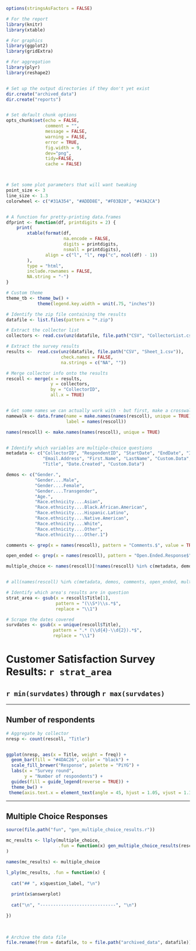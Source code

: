 

```r


options(stringsAsFactors = FALSE)

# For the report
library(knitr)
library(xtable)

# For graphics
library(ggplot2)
library(gridExtra)

# For aggregation
library(plyr)
library(reshape2)


# Set up the output directories if they don't yet exist
dir.create("archived_data")
dir.create("reports")


# Set default chunk options
opts_chunk$set(echo = FALSE,
               comment = "",
               message = FALSE,
               warning = FALSE,
               error = TRUE,
               fig.width = 9,
               dev="png",
               tidy=FALSE,
               cache = FALSE)



# Set some plot parameters that will want tweaking
point_size <- 3
line_size <- 1.3
colorwheel <- c("#31A354", "#ADDD8E", "#F03B20", "#43A2CA")


# A function for pretty-printing data.frames
dfprint <- function(df, printdigits = 2) {
    print(
        xtable(format(df, 
                      na.encode = FALSE, 
                      digits = printdigits, 
                      nsmall = printdigits), 
               align = c("l", "l", rep("c", ncol(df) - 1))
        ),
        type = "html",
        include.rownames = FALSE,
        NA.string = "-")
}

# Custom theme
theme_tb <- theme_bw() +
            theme(legend.key.width = unit(.75, "inches"))


```



```r

# Identify the zip file containing the results
datafile <- list.files(pattern = "*.zip")

# Extract the collector list
collectors <- read.csv(unz(datafile, file.path("CSV", "CollectorList.csv")))

# Extract the survey results
results <-  read.csv(unz(datafile, file.path("CSV", "Sheet_1.csv")),
                     check.names = FALSE,
                     na.strings = c("NA", ""))

# Merge collector info onto the results
rescoll <- merge(x = results,
                 y = collectors,
                 by = "CollectorID",
                 all.x = TRUE)


# Get some names we can actually work with - but first, make a crosswalk
namewalk <- data.frame(name = make.names(names(rescoll), unique = TRUE),
                       label = names(rescoll))

names(rescoll) <- make.names(names(rescoll), unique = TRUE)


# Identify which variables are multiple-choice questions
metadata <- c("CollectorID", "RespondentID", "StartDate", "EndDate", "IP.Address",
              "Email.Address", "First.Name", "LastName", "Custom.Data",
              "Title", "Date.Created", "Custom.Data")

demos <- c("Gender.",
           "Gender....Male",
           "Gender....Female",
           "Gender....Transgender",
           "Age.",
           "Race.ethnicity....Asian",
           "Race.ethnicity....Black.African.American",
           "Race.ethnicity....Hispanic.Latino",
           "Race.ethnicity....Native.American",
           "Race.ethnicity....White",
           "Race.ethnicity....Other",
           "Race.ethnicity....Other.1")

comments <- grep(x = names(rescoll), pattern = "Comments.$", value = TRUE)

open_ended <- grep(x = names(rescoll), pattern = "Open.Ended.Response$", value = TRUE)

multiple_choice <- names(rescoll)[!names(rescoll) %in% c(metadata, demos, comments, open_ended)]


# all(names(rescoll) %in% c(metadata, demos, comments, open_ended, multiple_choice))

# Identify which area's results are in question
strat_area <- gsub(x = rescoll$Title[1],
                   pattern = "(\\S*)\\s.*$",
                   replace = "\\1")

# Scrape the dates covered
survdates <- gsub(x = unique(rescoll$Title), 
                  pattern = ".* (\\d{4}-\\d{2}).*$",
                  replace = "\\1")


```


# Customer Satisfaction Survey Results: `r strat_area`
## `r min(survdates)` through `r max(survdates)`

-----------------------------------------------

## Number of respondents
```r

# Aggregate by collector
nresp <- count(rescoll, "Title")


ggplot(nresp, aes(x = Title, weight = freq)) +
  geom_bar(fill = "#4DAC26", color = "black") +
  scale_fill_brewer("Response", palette = "PiYG") +
  labs(x = "Survey round",
       y = "Number of respondents") +
  guides(fill = guide_legend(reverse = TRUE)) +
  theme_bw() +
 theme(axis.text.x = element_text(angle = 45, hjust = 1.05, vjust = 1.1))

```

-----------------------------------------------

## Multiple Choice Responses

```r

source(file.path("fun", "gen_multiple_choice_results.r"))

mc_results <- llply(multiple_choice,
                    .fun = function(x) gen_multiple_choice_results(rescoll, x, "Title", namewalk)
)

names(mc_results) <- multiple_choice


```


```r


l_ply(mc_results, .fun = function(x) {
  
  cat("## ", x$question_label, "\n")
  
  print(x$answerplot)
  
  cat("\n", "-----------------------------", "\n")

})
  
  
```






```r

# Archive the data file
file.rename(from = datafile, to = file.path("archived_data", datafile))


```
